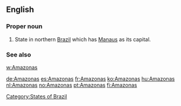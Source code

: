 ==English==

===Proper noun===
{{en-proper noun}}

# State in northern [[Brazil]] which has [[Manaus]] as its capital.

===See also===
[[w:Amazonas]]

[[Category:States of Brazil]]

[[de:Amazonas]]
[[es:Amazonas]]
[[fr:Amazonas]]
[[ko:Amazonas]]
[[hu:Amazonas]]
[[nl:Amazonas]]
[[no:Amazonas]]
[[pt:Amazonas]]
[[fi:Amazonas]]